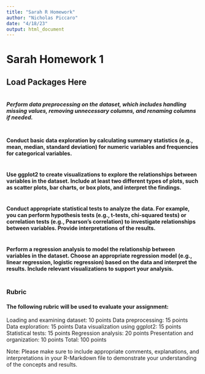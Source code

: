 ```yaml
---
title: "Sarah R Homework"
author: "Nicholas Piccaro"
date: "4/18/23"
output: html_document
---
```


# Sarah Homework 1
## Load Packages Here
```r

```

##### Perform data preprocessing on the dataset, which includes handling missing values, removing unnecessary columns, and renaming columns if needed.
```r

```

#### Conduct basic data exploration by calculating summary statistics (e.g., mean, median, standard deviation) for numeric variables and frequencies for categorical variables.
```r

```

#### Use ggplot2 to create visualizations to explore the relationships between variables in the dataset. Include at least two different types of plots, such as scatter plots, bar charts, or box plots, and interpret the findings.
```r

```

#### Conduct appropriate statistical tests to analyze the data. For example, you can perform hypothesis tests (e.g., t-tests, chi-squared tests) or correlation tests (e.g., Pearson's correlation) to investigate relationships between variables. Provide interpretations of the results.
```r

```

#### Perform a regression analysis to model the relationship between variables in the dataset. Choose an appropriate regression model (e.g., linear regression, logistic regression) based on the data and interpret the results. Include relevant visualizations to support your analysis.
```r

```

### Rubric
#### The following rubric will be used to evaluate your assignment:

Loading and examining dataset: 10 points
Data preprocessing: 15 points
Data exploration: 15 points
Data visualization using ggplot2: 15 points
Statistical tests: 15 points
Regression analysis: 20 points
Presentation and organization: 10 points
Total: 100 points

Note: Please make sure to include appropriate comments, explanations, and interpretations in your R-Markdown file to demonstrate your understanding of the concepts and results.

